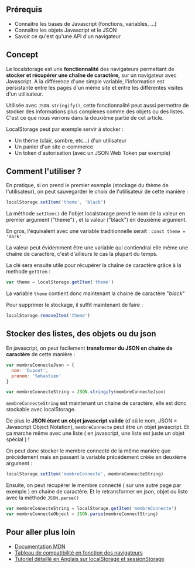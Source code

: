 ## Prérequis

- Connaître les bases de Javascript (fonctions, variables, ...)
- Connaître les objets Javascript et le JSON
- Savoir ce qu'est qu'une API d'un navigateur

## Concept

Le localstorage est une **fonctionnalité** des navigateurs permettant de **stocker et récupérer une chaîne de caractère,** sur un navigateur avec Javascript. A la différence d'une simple variable, l'information est persistante entre les pages d'un même site et entre les différentes visites d'un utilisateur.

Utilisée avec `JSON.stringify()`, cette fonctionnalité peut aussi permettre de stocker des informations plus complexes comme des objets ou des listes. C'est ce que nous verrons dans la deuxième partie de cet article.

LocalStorage peut par exemple servir à stocker :

- Un thème (clair, sombre, etc...) d'un utilisateur
- Un panier d'un site e-commerce
- Un token d'autorisation (avec un JSON Web Token par exemple)

## Comment l'utiliser ?

En pratique, si on prend le premier exemple (stockage du thème de l'utilisateur), on peut sauvegarder le choix de l'utilisateur de cette manière :

```jsx
localStorage.setItem('theme', 'black')
```

La méthode `setItem()` de l'objet localstorage prend le nom de la valeur en premier argument ("theme") , et la valeur ("black") en deuxième argument.

En gros, l'équivalent avec une variable traditionnelle serait : `const theme = 'dark'`

La valeur peut évidemment être une variable qui contiendrai elle même une chaîne de caractère, c'est d'ailleurs le cas la plupart du temps.

La clé sera ensuite utile pour récupérer la chaîne de caractère grâce à la methode `getItem` :

```jsx
var theme = localStorage.getItem('theme')
```

La variable `theme` contient donc maintenant la chaine de caractère "_black_"

Pour supprimer le stockage, il suffit maintenant de faire :

```jsx
localStorage.removeItem('theme')
```

## Stocker des listes, des objets ou du json

En javascript, on peut facilement **transformer du JSON en chaine de caractère** de cette manière :

```jsx
var membreConnecteJson = {
  nom: 'Dupont',
  prenom: 'Sebastien'
}

var membreConnecteString = JSON.stringify(membreConnecteJson)
```

`membreConnecteString` est maintenant un chaine de caractère, elle est donc stockable avec localStorage.

De plus le **JSON étant un objet javascript valide** (d'oû le nom, JSON = Javascript Object Notation), `membreConnecte` peut être un objet javascript. Et ça marche même avec une liste ( en javascript, une liste est juste un objet spécial ) !

On peut donc stocker le membre connecté de la même manière que précédement mais en passant la variable précédement créée en deuxième argument :

```jsx
localStorage.setItem('membreConnecte', membreConnecteString)
```

Ensuite, on peut récupérer le membre connecté ( sur une autre page par exemple ) en chaine de caractère. Et le retransformer en json, objet ou liste avec la méthode `JSON.parse()`

```jsx
var membreConnecteString = localStorage.getItem('membreConnecte')
var membreConnecteObject = JSON.parse(membreConnectString)
```

## Pour aller plus loin

- [Documentation MDN](https://developer.mozilla.org/fr/docs/Web/API/Storage/LocalStorage)
- [Tableau de compatibilité en fonction des navigateurs](https://caniuse.com/?search=localstorage)
- [Tutoriel détaillé en Anglais sur localStorage et sessionStorage](https://javascript.info/localstorage)
